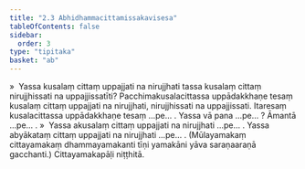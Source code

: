 ```yaml
---
title: "2.3 Abhidhammacittamissakavisesa"
tableOfContents: false
sidebar:
  order: 3
type: "tipitaka"
basket: "ab"
---
```



<DynamicBreadcrumb />

<Division number="115">

<Paragraph number="558">
»  Yassa kusalaṃ cittaṃ uppajjati na nirujjhati tassa kusalaṃ cittaṃ nirujjhissati na uppajjissatīti?
</Paragraph>

<Paragraph number="559">
Pacchimakusalacittassa uppādakkhaṇe tesaṃ kusalaṃ cittaṃ uppajjati na nirujjhati, nirujjhissati na uppajjissati. Itaresaṃ kusalacittassa uppādakkhaṇe tesaṃ …pe… .
</Paragraph>

<Paragraph number="560">
Yassa vā pana …pe… ? Āmantā …pe… .
</Paragraph>

</Division>
<Division number="116">

<Paragraph number="561">
»  Yassa akusalaṃ cittaṃ uppajjati na nirujjhati …pe… . Yassa abyākataṃ cittaṃ uppajjati na nirujjhati …pe… .
</Paragraph>

<Paragraph number="562">
(Mūlayamakaṃ cittayamakaṃ dhammayamakanti tīṇi yamakāni yāva saraṇaaraṇā gacchanti.)

</Paragraph>
</Division>

<Paragraph number="563" type="center">
Cittayamakapāḷi niṭṭhitā.
</Paragraph>